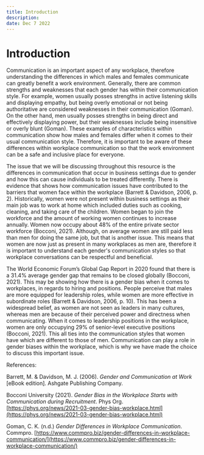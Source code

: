 ```yaml
---
title: Introduction
description:
date: Dec 7 2022
---
```


# Introduction

Communication is an important aspect of any workplace, therefore understanding the differences in which males and females communicate can greatly benefit a work environment.  Generally, there are common strengths and weaknesses that each gender has within their communication style.  For example, women usually posses strengths in active listening skills and displaying empathy, but being overly emotional or not being authoritative are considered weaknesses in their communication (Goman).  On the other hand, men usually posses strengths in being direct and effectively displaying power, but their weaknesses include being insensitive or overly blunt (Goman).  These examples of characteristics within communication show how males and females differ when it comes to their usual communication style.  Therefore, it is important to be aware of these differences within workplace communication so that the work environment can be a safe and inclusive place for everyone. 

The issue that we will be discussing throughout this resource is the differences in communication that occur in business settings due to gender and how this can cause individuals to be treated differently.  There is evidence that shows how communication issues have contributed to the barriers that women face within the workplace (Barrett & Davidson, 2006, p. 2).  Historically, women were not present within business settings as their main job was to work at home which included duties such as cooking, cleaning, and taking care of the children.  Women began to  join the workforce and the amount of working women continues to increase annually.  Women now occupy about 48% of the entire private sector workforce (Bocconi, 2021).  Although, on average women are still paid less than men for doing the same job, but that is another issue.  This means that women are now just as present in many workplaces as men are, therefore it is important to understand each gender's communication styles so that workplace conversations can be respectful and beneficial.  

The World Economic Forum’s Global Gap Report in 2020 found that there is a 31.4% average gender gap that remains to be closed globally (Bocconi, 2021).  This may be showing how there is a gender bias when it comes to workplaces, in regards to hiring and positions.  People perceive that males are more equipped for leadership roles, while women are more effective in subordinate roles (Barrett & Davidson, 2006, p. 10).  This has been a widespread belief, as women are not seen as leaders in many cultures, whereas men are because of their perceived power and directness when communicating.  When it comes to leadership positions in the workplace, women are only occupying 29% of senior-level executive positions (Bocconi, 2021).  This all ties into the communication styles that women have which are different to those of men.  Communication can play a role in gender biases within the workplace, which is why we have made the choice to discuss this important issue. 

References:

Barrett, M. & Davidson, M. J. (2006). *Gender and Communication at Work* [eBook edition].   Ashgate Publishing Company. 

Bocconi University (2021). *Gender Bias in the Workplace Starts with Communication during Recruitment*. Phys Org. [https://phys.org/news/2021-03-gender-bias-workplace.html](https://phys.org/news/2021-03-gender-bias-workplace.html)

Goman, C. K. (n.d.) *Gender Differences in Workplace Communication*. Commpro. [https://www.commpro.biz/gender-differences-in-workplace-communication/](https://www.commpro.biz/gender-differences-in-workplace-communication/)
